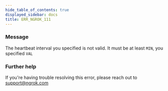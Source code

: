```yaml
---
hide_table_of_contents: true
displayed_sidebar: docs
title: ERR_NGROK_111
---
```


### Message

The heartbeat interval you specified is not valid.
It must be at least `MIN`, you specified `VAL`

### Further help

If you're having trouble resolving this error, please reach out to [support@ngrok.com](mailto:support@ngrok.com?subject=Help%20with%20ERR_NGROK_111)
